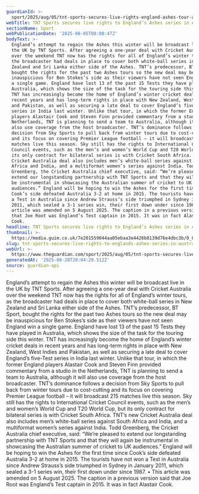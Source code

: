 ```yaml
---
guardianId: >-
  sport/2025/aug/05/tnt-sports-secures-live-rights-england-ashes-tour-australia-test-cricket
webTitle: TNT Sports secures live rights to England’s Ashes series in Australia
sectionName: Sport
webPublicationDate: '2025-08-05T08:00:47Z'
bodyText: >-
  England’s attempt to regain the Ashes this winter will be broadcast live in
  the UK by TNT Sports. After agreeing a one-year deal with Cricket Australia
  over the weekend TNT now has the rights for all of England’s winter tours, as
  the broadcaster had deals in place to cover both white-ball series in New
  Zealand and Sri Lanka either side of the Ashes. TNT’s predecessor, BT Sport,
  bought the rights for the past two Ashes tours so the new deal may be
  inauspicious for Ben Stokes’s side as their viewers have not seen England win
  a single game. England have lost 13 of the past 15 Tests they have played in
  Australia, which shows the size of the task for the touring side this winter.
  TNT has increasingly become the home of England’s winter cricket deals in
  recent years and has long-term rights in place with New Zealand, West Indies
  and Pakistan, as well as securing a late deal to cover England’s five-Test
  series in India last winter. Unlike that tour, in which the former England
  players Alastair Cook and Steven Finn provided commentary from a studio in the
  Netherlands, TNT is planning to send a team to Australia, although it will
  also use coverage from the host broadcaster. TNT’s dominance follows a
  decision from Sky Sports to pull back from winter tours due to cost-cutting
  and its focus on covering Premier League football – it will broadcast 215
  matches live this season. Sky still has the rights to International Cricket
  Council events, such as the men’s and women’s World Cup and T20 World Cup, but
  its only contract for bilateral series is with Cricket South Africa. TNT’s new
  Cricket Australia deal also includes men’s white-ball series against South
  Africa and India, and a multiformat women’s series against India. Todd
  Greenberg, the Cricket Australia chief executive, said: “We’re pleased to
  extend our longstanding partnership with TNT Sports and that they will again
  be instrumental in showcasing the Australian summer of cricket to UK
  audiences.” England will be hoping to win the Ashes for the first time since
  Cook’s side defeated Australia 3-2 at home in 2015. The tourists have not won
  a Test in Australia since Andrew Strauss’s side triumphed in Sydney in January
  2011, which sealed a 3-1 series win, their first down under since 1987. • This
  article was amended on 5 August 2025. The caption in a previous version said
  that Joe Root was England’s Test captain in 2015. It was in fact Alastair
  Cook.
headline: TNT Sports secures live rights to England’s Ashes series in Australia
thumbnail: >-
  https://media.guim.co.uk/7e201559044aa05ebaa3e4426b8139d76e4dbc3b/0_0_1475_1180/500.jpg
slug: tnt-sports-secures-live-rights-to-englands-ashes-series-in-australia
webUrl: >-
  https://www.theguardian.com/sport/2025/aug/05/tnt-sports-secures-live-rights-england-ashes-tour-australia-test-cricket
generatedAt: '2025-08-28T20:04:29.512Z'
source: guardian-api
---
```

England’s attempt to regain the Ashes this winter will be broadcast live in the UK by TNT Sports. After agreeing a one-year deal with Cricket Australia over the weekend TNT now has the rights for all of England’s winter tours, as the broadcaster had deals in place to cover both white-ball series in New Zealand and Sri Lanka either side of the Ashes. TNT’s predecessor, BT Sport, bought the rights for the past two Ashes tours so the new deal may be inauspicious for Ben Stokes’s side as their viewers have not seen England win a single game. England have lost 13 of the past 15 Tests they have played in Australia, which shows the size of the task for the touring side this winter. TNT has increasingly become the home of England’s winter cricket deals in recent years and has long-term rights in place with New Zealand, West Indies and Pakistan, as well as securing a late deal to cover England’s five-Test series in India last winter. Unlike that tour, in which the former England players Alastair Cook and Steven Finn provided commentary from a studio in the Netherlands, TNT is planning to send a team to Australia, although it will also use coverage from the host broadcaster. TNT’s dominance follows a decision from Sky Sports to pull back from winter tours due to cost-cutting and its focus on covering Premier League football – it will broadcast 215 matches live this season. Sky still has the rights to International Cricket Council events, such as the men’s and women’s World Cup and T20 World Cup, but its only contract for bilateral series is with Cricket South Africa. TNT’s new Cricket Australia deal also includes men’s white-ball series against South Africa and India, and a multiformat women’s series against India. Todd Greenberg, the Cricket Australia chief executive, said: “We’re pleased to extend our longstanding partnership with TNT Sports and that they will again be instrumental in showcasing the Australian summer of cricket to UK audiences.” England will be hoping to win the Ashes for the first time since Cook’s side defeated Australia 3-2 at home in 2015. The tourists have not won a Test in Australia since Andrew Strauss’s side triumphed in Sydney in January 2011, which sealed a 3-1 series win, their first down under since 1987. • This article was amended on 5 August 2025. The caption in a previous version said that Joe Root was England’s Test captain in 2015. It was in fact Alastair Cook.
